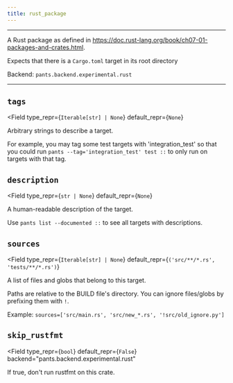 ```yaml
---
title: rust_package
---
```



---

A Rust package as defined in https://doc.rust-lang.org/book/ch07-01-packages-and-crates.html.

Expects that there is a `Cargo.toml` target in its root directory

Backend: <span className="color--primary">`pants.backend.experimental.rust`</span>

---

<span className={styles.options}>

## `tags`

<Field
    type_repr={`Iterable[str] | None`}
    default_repr={`None`}
>

Arbitrary strings to describe a target.

For example, you may tag some test targets with &#x27;integration_test&#x27; so that you could run `pants --tag='integration_test' test ::` to only run on targets with that tag.

</Field>

## `description`

<Field
    type_repr={`str | None`}
    default_repr={`None`}
>

A human-readable description of the target.

Use `pants list --documented ::` to see all targets with descriptions.

</Field>

## `sources`

<Field
    type_repr={`Iterable[str] | None`}
    default_repr={`('src/**/*.rs', 'tests/**/*.rs')`}
>

A list of files and globs that belong to this target.

Paths are relative to the BUILD file&#x27;s directory. You can ignore files/globs by prefixing them with `!`.

Example: `sources=['src/main.rs', 'src/new_*.rs', '!src/old_ignore.py']`

</Field>

## `skip_rustfmt`

<Field
    type_repr={`bool`}
    default_repr={`False`}
    backend="pants.backend.experimental.rust"
>

If true, don&#x27;t run rustfmt on this crate.

</Field>

</span>
